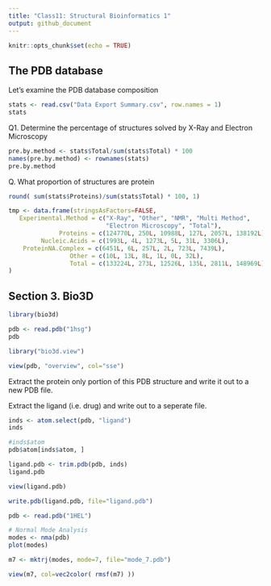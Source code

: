 ```yaml
---
title: "Class11: Structural Bioinformatics 1"
output: github_document
---
```


```r
knitr::opts_chunk$set(echo = TRUE)
```

## The PDB database 

Let's examine the PDB database composition

```r
stats <- read.csv("Data Export Summary.csv", row.names = 1)
stats
```

Q1. Determine the percentage of structures solved by X-Ray and Electron Microscopy

```r
pre.by.method <- stats$Total/sum(stats$Total) * 100
names(pre.by.method) <- rownames(stats)
pre.by.method
```

Q. What proportion of structures are protein

```r
round( sum(stats$Proteins)/sum(stats$Total) * 100, 1)
```


```r
tmp <- data.frame(stringsAsFactors=FALSE,
   Experimental.Method = c("X-Ray", "Other", "NMR", "Multi Method",
                           "Electron Microscopy", "Total"),
              Proteins = c(124770L, 250L, 10988L, 127L, 2057L, 138192L),
         Nucleic.Acids = c(1993L, 4L, 1273L, 5L, 31L, 3306L),
    ProteinNA.Complex = c(6451L, 6L, 257L, 2L, 723L, 7439L),
                 Other = c(10L, 13L, 8L, 1L, 0L, 32L),
                 Total = c(133224L, 273L, 12526L, 135L, 2811L, 148969L)
)

```


## Section 3. Bio3D

```r
library(bio3d)
```

```r
pdb <- read.pdb("1hsg")
pdb
```



```r
library("bio3d.view")

view(pdb, "overview", col="sse")
```

Extract the protein only portion of this PDB structure and write it out to a new PDB file.

Extract the ligand (i.e. drug) and write out to a seperate file.

```r
inds <- atom.select(pdb, "ligand")
inds
```

```r
#inds$atom
pdb$atom[inds$atom, ]
```

```r
ligand.pdb <- trim.pdb(pdb, inds)
ligand.pdb
```

```r
view(ligand.pdb)
```

```r
write.pdb(ligand.pdb, file="ligand.pdb")
```



```r
pdb <- read.pdb("1HEL")

# Normal Mode Analysis
modes <- nma(pdb)
plot(modes)

```

```r
m7 <- mktrj(modes, mode=7, file="mode_7.pdb") 

view(m7, col=vec2color( rmsf(m7) ))
```


